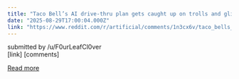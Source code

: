 ```yaml
---
title: "Taco Bell’s AI drive-thru plan gets caught up on trolls and glitches"
date: "2025-08-29T17:00:04.000Z"
link: "https://www.reddit.com/r/artificial/comments/1n3cx6v/taco_bells_ai_drivethru_plan_gets_caught_up_on/"
---
```


submitted by    /u/F0urLeafCl0ver  
 [link]   [comments]

[Read more](https://www.reddit.com/r/artificial/comments/1n3cx6v/taco_bells_ai_drivethru_plan_gets_caught_up_on/)
